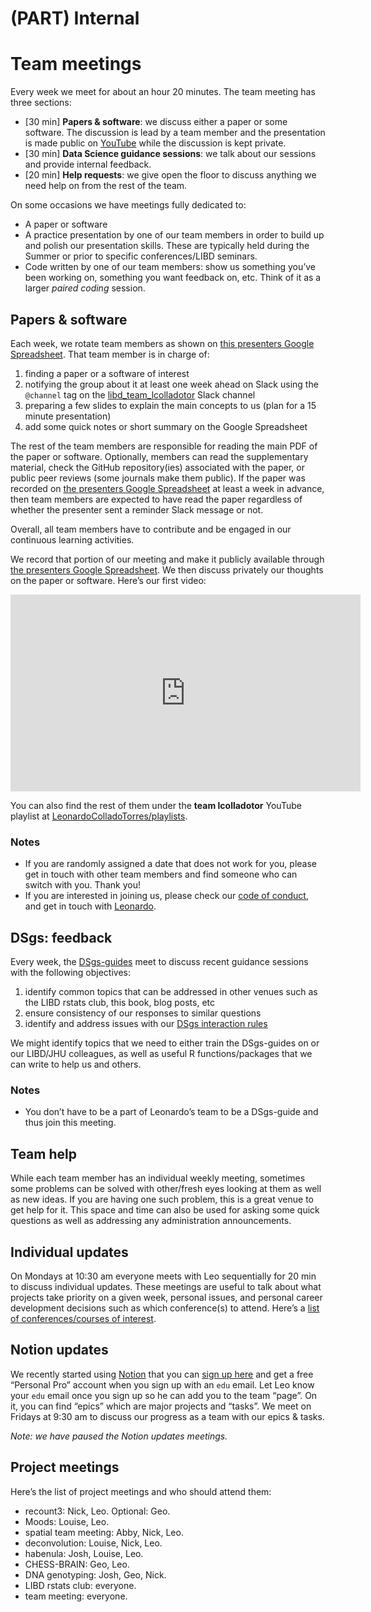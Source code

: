 # (PART) Internal {-}

# Team meetings

Every week we meet for about an hour 20 minutes. The team meeting has three sections:

* [30 min] **Papers & software**: we discuss either a paper or some software. The discussion is lead by a team member and the presentation is made public on [YouTube](https://www.youtube.com/c/LeonardoColladoTorres/playlists) while the discussion is kept private.
* [30 min] **Data Science guidance sessions**: we talk about our sessions and provide internal feedback.
* [20 min] **Help requests**: we give open the floor to discuss anything we need help on from the rest of the team.

On some occasions we have meetings fully dedicated to:

* A paper or software
* A practice presentation by one of our team members in order to build up and polish our presentation skills. These are typically held during the Summer or prior to specific conferences/LIBD seminars.
* Code written by one of our team members: show us something you've been working on, something you want feedback on, etc. Think of it as a larger _paired coding_ session.

## Papers & software

Each week, we rotate team members as shown on [this presenters Google Spreadsheet](https://docs.google.com/spreadsheets/d/1r6552ySisg7_KpmJmChOvLHVWdMmss3bncEf2jqIM9k/edit?usp=sharing). That team member is in charge of:

1. finding a paper or a software of interest
2. notifying the group about it at least one week ahead on Slack using the `@channel` tag on the [libd_team_lcolladotor](https://jhu-genomics.slack.com/archives/C01AD6PQHNW) Slack channel
3. preparing a few slides to explain the main concepts to us (plan for a 15 minute presentation)
4. add some quick notes or short summary on the Google Spreadsheet

The rest of the team members are responsible for reading the main PDF of the paper or software. Optionally, members can read the supplementary material, check the GitHub repository(ies) associated with the paper, or public peer reviews (some journals make them public). If the paper was recorded on [the presenters Google Spreadsheet](https://docs.google.com/spreadsheets/d/1r6552ySisg7_KpmJmChOvLHVWdMmss3bncEf2jqIM9k/edit?usp=sharing) at least a week in advance, then team members are expected to have read the paper regardless of whether the presenter sent a reminder Slack message or not.

Overall, all team members have to contribute and be engaged in our continuous learning activities.

We record that portion of our meeting and make it publicly available through [the presenters Google Spreadsheet](https://docs.google.com/spreadsheets/d/1r6552ySisg7_KpmJmChOvLHVWdMmss3bncEf2jqIM9k/edit?usp=sharing). We then discuss privately our thoughts on the paper or software. Here's our first video:

<iframe width="560" height="315" src="https://www.youtube.com/embed/wuPLVfdZ92Q" frameborder="0" allow="accelerometer; autoplay; clipboard-write; encrypted-media; gyroscope; picture-in-picture" allowfullscreen></iframe>

You can also find the rest of them under the **team lcolladotor** YouTube playlist at [LeonardoColladoTorres/playlists](https://www.youtube.com/c/LeonardoColladoTorres/playlists).

### Notes

* If you are randomly assigned a date that does not work for you, please get in touch with other team members and find someone who can switch with you. Thank you!
* If you are interested in joining us, please check our [code of conduct](http://research.libd.org/rstatsclub/#coc), and get in touch with [Leonardo](http://lcolladotor.github.io/).

## DSgs: feedback

Every week, the [DSgs-guides](#dsgs-guide-team-members) meet to discuss recent guidance sessions with the following objectives:

1. identify common topics that can be addressed in other venues such as the LIBD rstats club, this book, blog posts, etc
2. ensure consistency of our responses to similar questions
3. identify and address issues with our [DSgs interaction rules](#interaction-rules)

We might identify topics that we need to either train the DSgs-guides on or our LIBD/JHU colleagues, as well as useful R functions/packages that we can write to help us and others.

### Notes

* You don't have to be a part of Leonardo's team to be a DSgs-guide and thus join this meeting.

## Team help

While each team member has an individual weekly meeting, sometimes some problems can be solved with other/fresh eyes looking at them as well as new ideas. If you are having one such problem, this is a great venue to get help for it. This space and time can also be used for asking some quick questions as well as addressing any administration announcements.

## Individual updates

On Mondays at 10:30 am everyone meets with Leo sequentially for 20 min to discuss individual updates. These meetings are useful to talk about what projects take priority on a given week, personal issues, and personal career development decisions such as which conference(s) to attend. Here's a [list of conferences/courses of interest](https://docs.google.com/spreadsheets/d/15toP739T3cGvqz9I2y56USvVT7GU9jkOx1GDKQsbaPY/edit?usp=sharing).

## Notion updates

We recently started using [Notion](https://www.notion.so/) that you can [sign up here](https://www.notion.so/signup) and get a free "Personal Pro" account when you sign up with an `edu` email. Let Leo know your `edu` email once you sign up so he can add you to the team "page". On it, you can find "epics" which are major projects and "tasks". We meet on Fridays at 9:30 am to discuss our progress as a team with our epics & tasks.

_Note: we have paused the Notion updates meetings._

## Project meetings

Here's the list of project meetings and who should attend them:

* recount3: Nick, Leo. Optional: Geo.
* Moods: Louise, Leo.
* spatial team meeting: Abby, Nick, Leo.
* deconvolution: Louise, Nick, Leo.
* habenula: Josh, Louise, Leo.
* CHESS-BRAIN: Geo, Leo.
* DNA genotyping: Josh, Geo, Nick.
* LIBD rstats club: everyone.
* team meeting: everyone.
